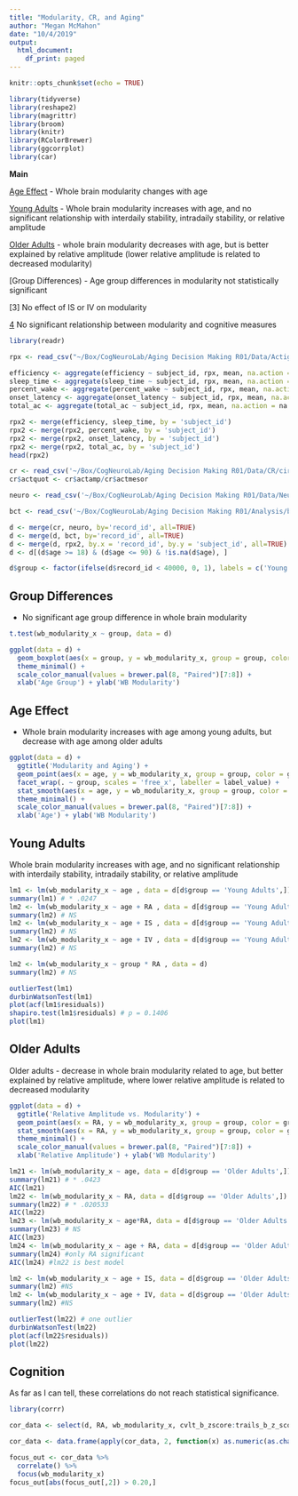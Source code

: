 ```yaml
---
title: "Modularity, CR, and Aging"
author: "Megan McMahon"
date: "10/4/2019"
output:
  html_document:
    df_print: paged
---
```


```r
knitr::opts_chunk$set(echo = TRUE)

library(tidyverse)
library(reshape2)
library(magrittr)
library(broom)
library(knitr)
library(RColorBrewer)
library(ggcorrplot)
library(car)
```

**Main** 

[Age Effect] - Whole brain modularity changes with age

[Young Adults] - Whole brain modularity increases with age, and no significant relationship with interdaily stability, intradaily stability, or relative amplitude

[Older Adults] - whole brain modularity decreases with age, but is better explained by relative amplitude (lower relative amplitude is related to decreased modularity)

[Group Differences) - Age group differences in modularity not statistically significant

[3] No effect of IS or IV on modularity

[4](Cognition) No significant relationship between modularity and cognitive measures

```r
library(readr)

rpx <- read_csv("~/Box/CogNeuroLab/Aging Decision Making R01/Data/Actigraphy/Combined Export File.csv")

efficiency <- aggregate(efficiency ~ subject_id, rpx, mean, na.action = na.omit)
sleep_time <- aggregate(sleep_time ~ subject_id, rpx, mean, na.action = na.omit)
percent_wake <- aggregate(percent_wake ~ subject_id, rpx, mean, na.action = na.omit)
onset_latency <- aggregate(onset_latency ~ subject_id, rpx, mean, na.action = na.omit)
total_ac <- aggregate(total_ac ~ subject_id, rpx, mean, na.action = na.omit)

rpx2 <- merge(efficiency, sleep_time, by = 'subject_id')
rpx2 <- merge(rpx2, percent_wake, by = 'subject_id')
rpx2 <- merge(rpx2, onset_latency, by = 'subject_id')
rpx2 <- merge(rpx2, total_ac, by = 'subject_id')
head(rpx2)

cr <- read_csv('~/Box/CogNeuroLab/Aging Decision Making R01/Data/CR/circadian_rhythms_2019-09-07.csv')
cr$actquot <- cr$actamp/cr$actmesor

neuro <- read_csv('~/Box/CogNeuroLab/Aging Decision Making R01/Data/Neuropsych/AgingDecMemNeuropsyc_DATA_2019-06-12_0708.csv')

bct <- read_csv('~/Box/CogNeuroLab/Aging Decision Making R01/Analysis/bct/bct_x.csv')

d <- merge(cr, neuro, by='record_id', all=TRUE)
d <- merge(d, bct, by='record_id', all=TRUE)
d <- merge(d, rpx2, by.x = 'record_id', by.y = 'subject_id', all=TRUE)
d <- d[(d$age >= 18) & (d$age <= 90) & !is.na(d$age), ]

d$group <- factor(ifelse(d$record_id < 40000, 0, 1), labels = c('Young Adults', 'Older Adults'))

```





## Group Differences

* No significant age group difference in whole brain modularity
```r
t.test(wb_modularity_x ~ group, data = d)

ggplot(data = d) + 
  geom_boxplot(aes(x = group, y = wb_modularity_x, group = group, color = group), size=1.5, show.legend = FALSE) + 
  theme_minimal() +
  scale_color_manual(values = brewer.pal(8, "Paired")[7:8]) + 
  xlab('Age Group') + ylab('WB Modularity') 

```

## Age Effect

* Whole brain modularity increases with age among young adults, but decrease with age among older adults

```r
ggplot(data = d) + 
  ggtitle('Modularity and Aging') + 
  geom_point(aes(x = age, y = wb_modularity_x, group = group, color = group), size=2, show.legend = FALSE) + 
  facet_wrap(. ~ group, scales = 'free_x', labeller = label_value) + 
  stat_smooth(aes(x = age, y = wb_modularity_x, group = group, color = group), method = 'lm', formula = y ~ x, se = TRUE, fullrange = FALSE, show.legend = FALSE) +
  theme_minimal() +
  scale_color_manual(values = brewer.pal(8, "Paired")[7:8]) + 
  xlab('Age') + ylab('WB Modularity') 
```




## Young Adults

Whole brain modularity increases with age, and no significant relationship with interdaily stability, intradaily stability, or relative amplitude

```r

lm1 <- lm(wb_modularity_x ~ age , data = d[d$group == 'Young Adults',]) 
summary(lm1) # * .0247
lm2 <- lm(wb_modularity_x ~ age + RA , data = d[d$group == 'Young Adults',]) 
summary(lm2) # NS
lm2 <- lm(wb_modularity_x ~ age + IS , data = d[d$group == 'Young Adults',]) 
summary(lm2) # NS
lm2 <- lm(wb_modularity_x ~ age + IV , data = d[d$group == 'Young Adults',]) 
summary(lm2) # NS

lm2 <- lm(wb_modularity_x ~ group * RA , data = d)
summary(lm2) # NS

outlierTest(lm1)
durbinWatsonTest(lm1)
plot(acf(lm1$residuals))
shapiro.test(lm1$residuals) # p = 0.1406
plot(lm1)

```

## Older Adults

Older adults - decrease in whole brain modularity related to age, but better explained by relative amplitude, where lower relative amplitude is related to decreased modularity

```r
ggplot(data = d) + 
  ggtitle('Relative Amplitude vs. Modularity') + 
  geom_point(aes(x = RA, y = wb_modularity_x, group = group, color = group), size=2) + 
  stat_smooth(aes(x = RA, y = wb_modularity_x, group = group, color = group), method = 'lm', formula = y ~ x, se = TRUE, fullrange = FALSE) +
  theme_minimal() +
  scale_color_manual(values = brewer.pal(8, "Paired")[7:8]) + 
  xlab('Relative Amplitude') + ylab('WB Modularity') 
```


```r
lm21 <- lm(wb_modularity_x ~ age, data = d[d$group == 'Older Adults',]) 
summary(lm21) # * .0423
AIC(lm21)
lm22 <- lm(wb_modularity_x ~ RA, data = d[d$group == 'Older Adults',]) 
summary(lm22) # * .020533
AIC(lm22)
lm23 <- lm(wb_modularity_x ~ age*RA, data = d[d$group == 'Older Adults',]) 
summary(lm23) # NS
AIC(lm23)
lm24 <- lm(wb_modularity_x ~ age + RA, data = d[d$group == 'Older Adults',]) 
summary(lm24) #only RA significant
AIC(lm24) #lm22 is best model

lm2 <- lm(wb_modularity_x ~ age + IS, data = d[d$group == 'Older Adults',]) 
summary(lm2) #NS
lm2 <- lm(wb_modularity_x ~ age + IV, data = d[d$group == 'Older Adults',]) 
summary(lm2) #NS

outlierTest(lm22) # one outlier
durbinWatsonTest(lm22) 
plot(acf(lm22$residuals)) 
plot(lm22)
```


## Cognition

As far as I can tell, these correlations do not reach statistical significance.

```r
library(corrr)

cor_data <- select(d, RA, wb_modularity_x, cvlt_b_zscore:trails_b_z_score)

cor_data <- data.frame(apply(cor_data, 2, function(x) as.numeric(as.character(x))))

focus_out <- cor_data %>%
  correlate() %>%
  focus(wb_modularity_x)
focus_out[abs(focus_out[,2]) > 0.20,]
```

